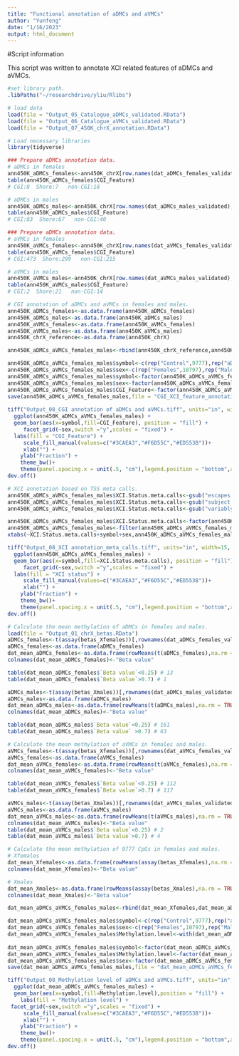 ```yaml
---
title: "Functional annotation of aDMCs and aVMCs"
author: "Yunfeng"
date: "1/16/2023"
output: html_document
---
```

#Script information

This script was written to annotate XCI related features of aDMCs and aVMCs.


```r
#set library path.
.libPaths("~/researchdrive/yliu/Rlibs")
```


```r
# load data
load(file = "Output_05_Catalogue_aDMCs_validated.RData")
load(file = "Output_06_Catalogue_aVMCs_validated.RData")
load(file = "Output_07_450K_chrX_annotation.RData")
```

```r
# Load necessary libraries
library(tidyverse)
```

```r
### Prepare aDMCs annotation data.
# aDMCs in females
ann450K_aDMCs_females<-ann450K_chrX[row.names(dat_aDMCs_females_validated),]
table(ann450K_aDMCs_females$CGI_Feature)
# CGI:8  Shore:7   non-CGI:18

# aDMCs in males
ann450K_aDMCs_males<-ann450K_chrX[row.names(dat_aDMCs_males_validated),]
table(ann450K_aDMCs_males$CGI_Feature)
# CGI:83  Shore:67   non-CGI:40
```

```r
### Prepare aDMCs annotation data.
# aVMCs in females
ann450K_aVMCs_females<-ann450K_chrX[row.names(dat_aVMCs_females_validated),]
table(ann450K_aVMCs_females$CGI_Feature)
# CGI:473  Shore:299   non-CGI:215

# aVMCs in males
ann450K_aVMCs_males<-ann450K_chrX[row.names(dat_aVMCs_males_validated),]
table(ann450K_aVMCs_males$CGI_Feature)
# CGI:2  Shore:21   non-CGI:14
```

```r
# CGI annotation of aDMCs and aVMCs in females and males.
ann450K_aDMCs_females<-as.data.frame(ann450K_aDMCs_females)
ann450K_aDMCs_males<-as.data.frame(ann450K_aDMCs_males)
ann450K_aVMCs_females<-as.data.frame(ann450K_aVMCs_females)
ann450K_aVMCs_males<-as.data.frame(ann450K_aVMCs_males)
ann450K_chrX_reference<-as.data.frame(ann450K_chrX)

ann450K_aDMCs_aVMCs_females_males<-rbind(ann450K_chrX_reference,ann450K_aDMCs_females,ann450K_aVMCs_females,ann450K_chrX_reference,ann450K_aDMCs_males,ann450K_aVMCs_males)

ann450K_aDMCs_aVMCs_females_males$symbol<-c(rep("Control",9777),rep("aDMCs",33),rep("aVMCs",987),rep("Control",9777),rep("aDMCs",316),rep("aVMCs",37))
ann450K_aDMCs_aVMCs_females_males$sex<-c(rep("Females",10797),rep("Males",10130))
ann450K_aDMCs_aVMCs_females_males$symbol<-factor(ann450K_aDMCs_aVMCs_females_males$symbol,levels = unique(ann450K_aDMCs_aVMCs_females_males$symbol))
ann450K_aDMCs_aVMCs_females_males$sex<-factor(ann450K_aDMCs_aVMCs_females_males$sex,levels = c("Males","Females"))
ann450K_aDMCs_aVMCs_females_males$CGI_Feature<-factor(ann450K_aDMCs_aVMCs_females_males$CGI_Feature,levels = c("non-CGI","Shore","CGI"))
save(ann450K_aDMCs_aVMCs_females_males,file = "CGI_XCI_feature_annotation.RData")
  
tiff("Output_08_CGI annotation of aDMCs and aVMCs.tiff", units="in", width=15, height=9, res=600,compression ='lzw') 
  ggplot(ann450K_aDMCs_aVMCs_females_males) +
  geom_bar(aes(x=symbol,fill=CGI_Feature), position = "fill") +
     facet_grid(~sex,switch ="y",scales = "fixed") +
  labs(fill = "CGI_Feature") +
     scale_fill_manual(values=c("#3CAEA3","#F6D55C","#ED553B"))+
     xlab("") + 
    ylab("Fraction") +
    theme_bw()+
    theme(panel.spacing.x = unit(.5, "cm"),legend.position = "bottom",axis.text.x = element_text(angle = 45,hjust = 1,size = 34),axis.text.y = element_text(size = 34),axis.title.y = element_text(size = 34),legend.text = element_text(size = 29),legend.title = element_blank(),strip.text.x = element_text(size = 30))
dev.off()
```


```r
# XCI annotation based on TSS meta calls.
ann450K_aDMCs_aVMCs_females_males$XCI.Status.meta.calls<-gsub("escapes XCI","Escape XCI",ann450K_aDMCs_aVMCs_females_males$XCI.Status.meta.calls)
ann450K_aDMCs_aVMCs_females_males$XCI.Status.meta.calls<-gsub("subject to XCI","Subject to XCI",ann450K_aDMCs_aVMCs_females_males$XCI.Status.meta.calls)
ann450K_aDMCs_aVMCs_females_males$XCI.Status.meta.calls<-gsub("variably escapes from XCI","Variably escape XCI",ann450K_aDMCs_aVMCs_females_males$XCI.Status.meta.calls)

ann450K_aDMCs_aVMCs_females_males$XCI.Status.meta.calls<-factor(ann450K_aDMCs_aVMCs_females_males$XCI.Status.meta.calls,levels = c("Escape XCI","Variably escape XCI","Subject to XCI"))
ann450K_aDMCs_aVMCs_females_males<-filter(ann450K_aDMCs_aVMCs_females_males,Distance.meta.calls<=2000)
xtabs(~XCI.Status.meta.calls+symbol+sex,ann450K_aDMCs_aVMCs_females_males)

tiff("Output_08_XCI annotation_meta_calls.tiff", units="in", width=15, height=9, res=600,compression ='lzw')
  ggplot(ann450K_aDMCs_aVMCs_females_males) +
  geom_bar(aes(x=symbol,fill=XCI.Status.meta.calls), position = "fill") +
     facet_grid(~sex,switch ="y",scales = "fixed") +
  labs(fill = "XCI status") +
     scale_fill_manual(values=c("#3CAEA3","#F6D55C","#ED553B"))+
     xlab("") + 
    ylab("Fraction") +
    theme_bw()+
    theme(panel.spacing.x = unit(.5, "cm"),legend.position = "bottom",axis.text.x = element_text(angle = 45,hjust = 1,size = 34),axis.text.y = element_text(size = 34),axis.title.y = element_text(size = 34),legend.text = element_text(size = 29),legend.title = element_blank(),strip.text.x = element_text(size = 30))
dev.off()
```


```r
# Calculate the mean methylation of aDMCs in females and males.
load(file = "Output_01_chrX_betas.RData")
aDMCs_females<-t(assay(betas_Xfemales))[,rownames(dat_aDMCs_females_validated)]
aDMCs_females<-as.data.frame(aDMCs_females)
dat_mean_aDMCs_females<-as.data.frame(rowMeans(t(aDMCs_females),na.rm = TRUE))
colnames(dat_mean_aDMCs_females)<-"Beta value"

table(dat_mean_aDMCs_females$`Beta value`<0.25) # 13
table(dat_mean_aDMCs_females$`Beta value`>0.7) # 1

aDMCs_males<-t(assay(betas_Xmales))[,rownames(dat_aDMCs_males_validated)]
aDMCs_males<-as.data.frame(aDMCs_males)
dat_mean_aDMCs_males<-as.data.frame(rowMeans(t(aDMCs_males),na.rm = TRUE))
colnames(dat_mean_aDMCs_males)<-"Beta value"

table(dat_mean_aDMCs_males$`Beta value`<0.25) # 161 
table(dat_mean_aDMCs_males$`Beta value` >0.7) # 63
```

```r
# Calculate the mean methylation of aVMCs in females and males.
aVMCs_females<-t(assay(betas_Xfemales))[,rownames(dat_aVMCs_females_validated)]
aVMCs_females<-as.data.frame(aVMCs_females)
dat_mean_aVMCs_females<-as.data.frame(rowMeans(t(aVMCs_females),na.rm = TRUE))
colnames(dat_mean_aVMCs_females)<-"Beta value"

table(dat_mean_aVMCs_females$`Beta value`<0.25) # 112
table(dat_mean_aVMCs_females$`Beta value`>0.7) # 117

aVMCs_males<-t(assay(betas_Xmales))[,rownames(dat_aVMCs_males_validated)]
aVMCs_males<-as.data.frame(aVMCs_males)
dat_mean_aVMCs_males<-as.data.frame(rowMeans(t(aVMCs_males),na.rm = TRUE))
colnames(dat_mean_aVMCs_males)<-"Beta value"
table(dat_mean_aVMCs_males$`Beta value`<0.25) # 2
table(dat_mean_aVMCs_males$`Beta value`>0.7) # 4
```

```r
# Calculate the mean methylation of 9777 CpGs in females and males.
# Xfemales
dat_mean_Xfemales<-as.data.frame(rowMeans(assay(betas_Xfemales),na.rm = TRUE))
colnames(dat_mean_Xfemales)<-"Beta value"

# Xmales
dat_mean_Xmales<-as.data.frame(rowMeans(assay(betas_Xmales),na.rm = TRUE))
colnames(dat_mean_Xmales)<-"Beta value"
```

```r
dat_mean_aDMCs_aVMCs_females_males<-rbind(dat_mean_Xfemales,dat_mean_aDMCs_females,dat_mean_aVMCs_females,dat_mean_Xmales,dat_mean_aDMCs_males,dat_mean_aVMCs_males)

dat_mean_aDMCs_aVMCs_females_males$symbol<-c(rep("Control",9777),rep("aDMCs",33),rep("aVMCs",987),rep("Control",9777),rep("aDMCs",316),rep("aVMCs",37))
dat_mean_aDMCs_aVMCs_females_males$sex<-c(rep("Females",10797),rep("Males",10130))
dat_mean_aDMCs_aVMCs_females_males$Methylation.level<-with(dat_mean_aDMCs_aVMCs_females_males,ifelse(`Beta value` < 0.25, "Hypomethylated", ifelse(`Beta value` >= 0.25 & `Beta value` < 0.7,"Intermediate methylated","Hypermethylated"))) 
                                          
dat_mean_aDMCs_aVMCs_females_males$symbol<-factor(dat_mean_aDMCs_aVMCs_females_males$symbol,levels = c("Control","aDMCs","aVMCs"))
dat_mean_aDMCs_aVMCs_females_males$Methylation.level<-factor(dat_mean_aDMCs_aVMCs_females_males$Methylation.level,levels = c("Hypomethylated","Hypermethylated","Intermediate methylated"))
dat_mean_aDMCs_aVMCs_females_males$sex<-factor(dat_mean_aDMCs_aVMCs_females_males$sex,levels = c("Males","Females"))
save(dat_mean_aDMCs_aVMCs_females_males,file = "dat_mean_aDMCs_aVMCs_females_males.RData")

tiff("Output_08_Methylation level of aDMCs and aVMCs.tiff", units="in", width=15, height=9, res=600,compression ='lzw')
  ggplot(dat_mean_aDMCs_aVMCs_females_males) +
  geom_bar(aes(x=symbol,fill=Methylation.level),position = "fill") +
    labs(fill = "Methylation level") + 
 facet_grid(~sex,switch ="y",scales = "fixed") +
     scale_fill_manual(values=c("#3CAEA3","#F6D55C","#ED553B"))+
     xlab("") + 
    ylab("Fraction") +
    theme_bw()+
    theme(panel.spacing.x = unit(.5, "cm"),legend.position = "bottom",axis.text.x = element_text(angle = 45,hjust = 1,size = 34),axis.text.y = element_text(size = 34),axis.title.y = element_text(size = 34),legend.text = element_text(size = 29),legend.title = element_blank(),strip.text.x = element_text(size = 30))
dev.off()
```











